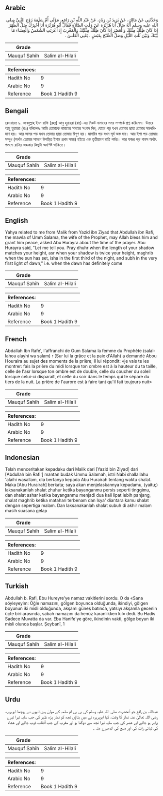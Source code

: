 ## Arabic


<div dir="rtl" lang="ar" style={{fontSize:'larger',backgroundColor:'#f8f9fa',padding:20}}>
وَحَدَّثَنِي عَنْ مَالِكٍ، عَنْ يَزِيدَ بْنِ زِيَادٍ، عَنْ عَبْدِ اللَّهِ بْنِ رَافِعٍ، مَوْلَى أُمِّ سَلَمَةَ زَوْجِ النَّبِيِّ صلى الله عليه وسلم أَنَّهُ سَأَلَ أَبَا هُرَيْرَةَ عَنْ وَقْتِ الصَّلاَةِ فَقَالَ أَبُو هُرَيْرَةَ أَنَا أُخْبِرُكَ صَلِّ الظُّهْرَ إِذَا كَانَ ظِلُّكَ مِثْلَكَ وَالْعَصْرَ إِذَا كَانَ ظِلُّكَ مِثْلَيْكَ وَالْمَغْرِبَ إِذَا غَرَبَتِ الشَّمْسُ وَالْعِشَاءَ مَا بَيْنَكَ وَبَيْنَ ثُلُثِ اللَّيْلِ وَصَلِّ الصُّبْحَ بِغَبَشٍ ‏.‏ يَعْنِي الْغَلَسَ ‏.‏
</div>
<div style={{backgroundColor:'#f8f9fa',padding:20, marginBottom: 10}}><table> <thead> <tr> <th>Grade</th> <th></th> </tr> </thead> <tbody> <tr><td>Mauquf Sahih</td><td>Salim al-Hilali</td></tr></tbody></table><table> <thead> <tr> <th>References:</th> <th></th> </tr> </thead> <tbody><tr><td>Hadith No</td><td>9</td></tr><tr><td>Arabic No</td><td>9</td></tr><tr><td>Reference</td><td>Book 1 Hadith 9</td></tr></tbody></table></div>

## Bengali


<div dir="ltr" lang="bn" style={{fontSize:'larger',backgroundColor:'#f8f9fa',padding:20}}>
রেওয়ায়ত ৯. আবদুল্লাহ্ ইবন রাফি (রহঃ) আবু হুরায়রা (রাঃ)-এর নিকট নামাযের সময় সম্পর্কে প্রশ্ন করিলেন। উত্তরে আবূ হুরায়রা (রাঃ) বলিলেনঃ আমি তোমাকে নামাযের সময়ের সংবাদ দিব, যোহর পড় যখন তোমার ছায়া তোমার সমপরিমাণ হয়। আর আসর পড় যখন তোমার ছায়া তোমার দ্বিগুণ হয়। মাগরিব পড় যখন সূর্য অস্ত যায়। আর ইশা পড় তোমার সম্মুখ (অর্থাৎ তোমার সামনে উপস্থিত ইশার প্রথম সময়) হইতে এক তৃতীয়াংশ রাত্রি পর্যন্ত। আর ফজর পড় গাবস অর্থাৎ গলসে-রাত্রির অন্ধকার কিছুটা অবশিষ্ট থাকিতে।
</div>
<div style={{backgroundColor:'#f8f9fa',padding:20, marginBottom: 10}}><table> <thead> <tr> <th>Grade</th> <th></th> </tr> </thead> <tbody> <tr><td>Mauquf Sahih</td><td>Salim al-Hilali</td></tr></tbody></table><table> <thead> <tr> <th>References:</th> <th></th> </tr> </thead> <tbody><tr><td>Hadith No</td><td>9</td></tr><tr><td>Arabic No</td><td>9</td></tr><tr><td>Reference</td><td>Book 1 Hadith 9</td></tr></tbody></table></div>

## English


<div dir="ltr" lang="en" style={{fontSize:'larger',backgroundColor:'#f8f9fa',padding:20}}>
Yahya related to me from Malik from Yazid ibn Ziyad that Abdullah ibn Rafi, the mawla of Umm Salama, the wife of the Prophet, may Allah bless him and grant him peace, asked Abu Hurayra about the time of the prayer. Abu Hurayra said, "Let me tell you. Pray dhuhr when the length of your shadow matches your height, asr when your shadow is twice your height, maghrib when the sun has set, isha in the first third of the night, and subh in the very first light of dawn," i.e. when the dawn has definitely come
</div>
<div style={{backgroundColor:'#f8f9fa',padding:20, marginBottom: 10}}><table> <thead> <tr> <th>Grade</th> <th></th> </tr> </thead> <tbody> <tr><td>Mauquf Sahih</td><td>Salim al-Hilali</td></tr></tbody></table><table> <thead> <tr> <th>References:</th> <th></th> </tr> </thead> <tbody><tr><td>Hadith No</td><td>9</td></tr><tr><td>Arabic No</td><td>9</td></tr><tr><td>Reference</td><td>Book 1 Hadith 9</td></tr></tbody></table></div>

## French


<div dir="ltr" lang="fr" style={{fontSize:'larger',backgroundColor:'#f8f9fa',padding:20}}>
Abdallah Ibn Rafe', l'affranchi de Oum Salama la femme du Prophète (salallahou alayhi wa salam) r (Sur lui la grâce et la paix d'Allah) a demandé Abou Houraira au sujet des moments de la prière; il lui répondit: «je vais te les montrer: fais la prière du midi lorsque ton ombre est à la hauteur du ta taille, celle de l'asr lorsque ton ombre est de double, celle du coucher du soleil lorsque celui-ci disparaît, et celle du soir dans le temps qui te sépare du tiers de la nuit. La prière de l'aurore est à faire tant qu'il fait toujours nuit»
</div>
<div style={{backgroundColor:'#f8f9fa',padding:20, marginBottom: 10}}><table> <thead> <tr> <th>Grade</th> <th></th> </tr> </thead> <tbody> <tr><td>Mauquf Sahih</td><td>Salim al-Hilali</td></tr></tbody></table><table> <thead> <tr> <th>References:</th> <th></th> </tr> </thead> <tbody><tr><td>Hadith No</td><td>9</td></tr><tr><td>Arabic No</td><td>9</td></tr><tr><td>Reference</td><td>Book 1 Hadith 9</td></tr></tbody></table></div>

## Indonesian


<div dir="ltr" lang="id" style={{fontSize:'larger',backgroundColor:'#f8f9fa',padding:20}}>
Telah menceritakan kepadaku dari Malik dari [Yazid bin Ziyad] dari [Abdullah bin Rafi'] mantan budak Ummu Salamah, istri Nabi shallallahu 'alaihi wasallam, dia bertanya kepada Abu Hurairah tentang waktu shalat. Maka [Abu Hurairah] berkata; saya akan menjelaskannya kepadamu, (yaitu;) laksanakanlah shalat zhuhur ketika bayanganmu persis seperti tinggimu, dan shalat ashar ketika bayanganmu menjadi dua kali lipat lebih panjang, shalat maghrib ketika matahari terbenam dan Isya' diantara kamu shalat dengan sepertiga malam. Dan laksanakanlah shalat subuh di akhir malam masih suasana gelap
</div>
<div style={{backgroundColor:'#f8f9fa',padding:20, marginBottom: 10}}><table> <thead> <tr> <th>Grade</th> <th></th> </tr> </thead> <tbody> <tr><td>Mauquf Sahih</td><td>Salim al-Hilali</td></tr></tbody></table><table> <thead> <tr> <th>References:</th> <th></th> </tr> </thead> <tbody><tr><td>Hadith No</td><td>9</td></tr><tr><td>Arabic No</td><td>9</td></tr><tr><td>Reference</td><td>Book 1 Hadith 9</td></tr></tbody></table></div>

## Turkish


<div dir="ltr" lang="tr" style={{fontSize:'larger',backgroundColor:'#f8f9fa',padding:20}}>
Abdullah b. Rafi, Ebu Hureyre'ye namaz vakitlerini sordu. O da «Sana söyleyeyim: Öğle namazını, gölgen boyunca olduğunda, ikindiyi, gölgen boyunun iki misli olduğunda, akşamı güneş batınca, yatsıyı akşamla gecenin üçte biri arasında, sabah namazını da henüz karanlıkken kıl» dedi. Bu Hadis Sadece Muvatta da var. Ebu Hanife'ye göre, ikindinin vakti, gölge boyun iki misli olunca başlar. Şeybanî, 1
</div>
<div style={{backgroundColor:'#f8f9fa',padding:20, marginBottom: 10}}><table> <thead> <tr> <th>Grade</th> <th></th> </tr> </thead> <tbody> <tr><td>Mauquf Sahih</td><td>Salim al-Hilali</td></tr></tbody></table><table> <thead> <tr> <th>References:</th> <th></th> </tr> </thead> <tbody><tr><td>Hadith No</td><td>9</td></tr><tr><td>Arabic No</td><td>9</td></tr><tr><td>Reference</td><td>Book 1 Hadith 9</td></tr></tbody></table></div>

## Urdu


<div dir="rtl" lang="ur" style={{fontSize:'larger',backgroundColor:'#f8f9fa',padding:20}}>
عبداللہ بن رافع جو آنحضرت صلی اللہ علیہ وسلم کی بی بی ام سلمہ کے مولیٰ ہیں انہوں نے پوچھا ابوہریرہ رضی اللہ تعالیٰ عنہ نماز کا وقت، کہا ابوہریرہ نے میں بتاؤں تجھ کو نماز پڑھ ظہر کی جب سایہ تیرا تیرے برابر ہو جائے اور عصر کی جب سایہ تیرا تجھ سے دوگنا ہو اور مغرب کی جب آفتاب ڈوب جائے اور عشاء کی تہائی رات کی اور صبح کی اندھیرے منہ ۔
</div>
<div style={{backgroundColor:'#f8f9fa',padding:20, marginBottom: 10}}><table> <thead> <tr> <th>Grade</th> <th></th> </tr> </thead> <tbody> <tr><td>Mauquf Sahih</td><td>Salim al-Hilali</td></tr></tbody></table><table> <thead> <tr> <th>References:</th> <th></th> </tr> </thead> <tbody><tr><td>Hadith No</td><td>9</td></tr><tr><td>Arabic No</td><td>9</td></tr><tr><td>Reference</td><td>Book 1 Hadith 9</td></tr></tbody></table></div>